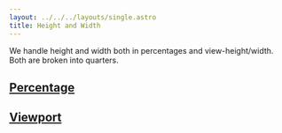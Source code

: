 ```yaml
---
layout: ../../../layouts/single.astro
title: Height and Width
---
```


We handle height and width both in percentages and view-height/width. Both are broken into quarters.

## [Percentage](#percentage)

<Classes result="true">
<Classesrow classname="h-{ 25, 50, 75, 100 }" result="Height is set to the corresponding percentage." />
<Classesrow classname="h-auto" result="Height is set to auto." />
<Classesrow classname="w-{ 25, 50, 75, 100 }" result="Width is set to the corresponding percentage." />
<Classesrow classname="w-auto" result="Width is set to auto." />
</Classes>

## [Viewport](#viewport)

<Classes result="true">
<Classesrow classname="vh-{ 25, 50, 75, 100 }" result="Height is set to the corresponding percentage based on the viewport." />
<Classesrow classname="vw-{ 25, 50, 75, 100 }" result="Width is set to the corresponding percentage based on the viewport." />
</Classes>
 